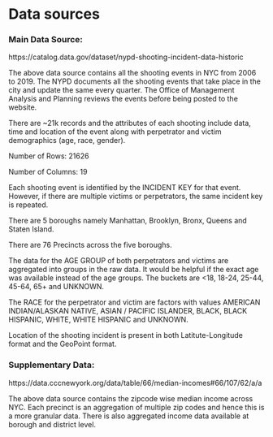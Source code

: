 # Data sources

### Main Data Source: 
https://catalog.data.gov/dataset/nypd-shooting-incident-data-historic


The above data source contains all the shooting events in NYC from 2006 to 2019. The NYPD documents all the shooting events that take place in the city and update the same every quarter. The Office of Management Analysis and Planning reviews the events before being posted to the website. 

There are ~21k records and the attributes of each shooting include data, time and location of the event along with perpetrator and victim demographics (age, race, gender). 


Number of Rows: 21626

Number of Columns: 19

Each shooting event is identified by the INCIDENT KEY for that event. 
However, if there are multiple victims or perpetrators, the same incident key is repeated. 

There are 5 boroughs namely Manhattan, Brooklyn, Bronx, Queens and Staten Island.

There are 76 Precincts across the five boroughs.

The data for the AGE GROUP of both perpetrators and victims are aggregated into groups in the raw data. It would be helpful if the exact age was available instead of the age groups. The buckets are <18, 18-24, 25-44, 45-64, 65+ and UNKNOWN. 

The RACE for the perpetrator and victim are factors with values AMERICAN INDIAN/ALASKAN NATIVE, ASIAN / PACIFIC ISLANDER, BLACK, BLACK HISPANIC, WHITE, WHITE HISPANIC and UNKNOWN.

Location of the shooting incident is present in both Latitute-Longitude format and the GeoPoint format. 



### Supplementary Data: 
https://data.cccnewyork.org/data/table/66/median-incomes#66/107/62/a/a


The above data source contains the zipcode wise median income across NYC. Each precinct is an aggregation of multiple zip codes and hence this is a more granular data. There is also aggregated income data available at borough and district level. 
